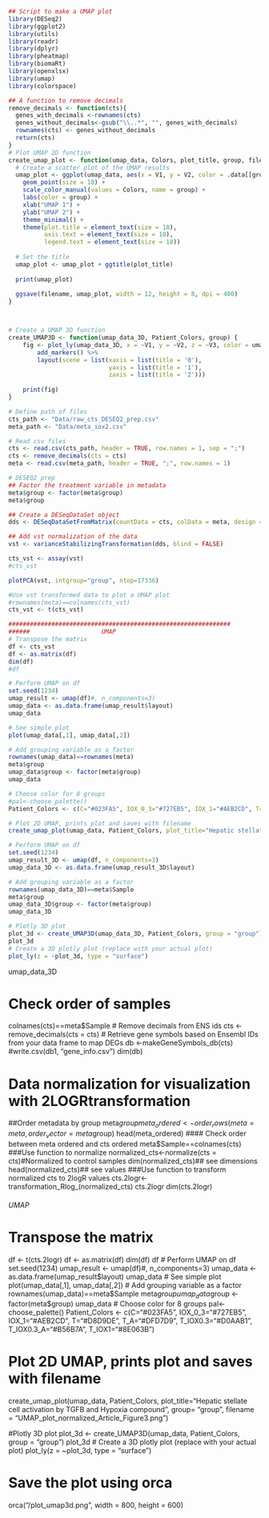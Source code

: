 

```r
## Script to make a UMAP plot
library(DESeq2)
library(ggplot2)
library(utils)
library(readr)
library(dplyr)
library(pheatmap)
library(biomaRt)
library(openxlsx)
library(umap)
library(colorspace)
```


```r
## A function to remove decimals
remove_decimals <- function(cts){
  genes_with_decimals <-rownames(cts)
  genes_without_decimals<-gsub("\\..*", "", genes_with_decimals)
  rownames(cts) <- genes_without_decimals
  return(cts)
}
# Plot UMAP 2D function
create_umap_plot <- function(umap_data, Colors, plot_title, group, filename) {
  # Create a scatter plot of the UMAP results
  umap_plot <- ggplot(umap_data, aes(x = V1, y = V2, color = .data[[group]])) +
    geom_point(size = 10) +
    scale_color_manual(values = Colors, name = group) +
    labs(color = group) +
    xlab("UMAP 1") +
    ylab("UMAP 2") +
    theme_minimal() +
    theme(plot.title = element_text(size = 18), 
          axis.text = element_text(size = 18), 
          legend.text = element_text(size = 18))
  
  # Set the title
  umap_plot <- umap_plot + ggtitle(plot_title)
  
  print(umap_plot)
  
  ggsave(filename, umap_plot, width = 12, height = 8, dpi = 400)
}



# Create a UMAP 3D function
create_UMAP3D <- function(umap_data_3D, Patient_Colors, group) {
    fig <- plot_ly(umap_data_3D, x = ~V1, y = ~V2, z = ~V3, color = umap_data_3D[[group]], colors = Patient_Colors, type = "scatter3d") %>%
        add_markers() %>%
        layout(scene = list(xaxis = list(title = '0'), 
                            yaxis = list(title = '1'), 
                            zaxis = list(title = '2')))
    
    print(fig)
}

```


```r
# Define path of files
cts_path <- "Data/raw_cts_DESEQ2_prep.csv"
meta_path <- "Data/meta_iox2.csv"

# Read csv files
cts <- read.csv(cts_path, header = TRUE, row.names = 1, sep = ";")
cts <- remove_decimals(cts = cts)
meta <- read.csv(meta_path, header = TRUE, ";", row.names = 1)
```


```r
# DESEQ2 prep
## Factor the treatment variable in metadata
meta$group <- factor(meta$group)
meta$group
```
```r
## Create a DESeqDataSet object
dds <- DESeqDataSetFromMatrix(countData = cts, colData = meta, design = ~group)
```


```r
## Add vst normalization of the data
vst <- varianceStabilizingTransformation(dds, blind = FALSE)

cts_vst <- assay(vst)
#cts_vst

```


```r
plotPCA(vst, intgroup="group", ntop=17336)
```

```r
#Use vst transformed data to plot a UMAP plot
#rownames(meta)==colnames(cts_vst)
cts_vst <- t(cts_vst)
```


```r
##############################################################
######                    UMAP
# Transpose the matrix
df <- cts_vst
df <- as.matrix(df)
dim(df)
#df
```
```r
# Perform UMAP on df
set.seed(1234)
umap_result <- umap(df)#, n_components=3)
umap_data <- as.data.frame(umap_result$layout)
umap_data
```


```r
# See simple plot
plot(umap_data[,1], umap_data[,2])
```
```r
# Add grouping variable as a factor
rownames(umap_data)==rownames(meta)
meta$group
umap_data$group <- factor(meta$group)
umap_data
```


```r

# Choose color for 8 groups
#pal<-choose_palette()
Patient_Colors <- c(C="#023FA5", IOX_0_3="#727EB5", IOX_1="#AEB2CD", T="#D8D9DE", T_A="#DFD7D9", T_IOX0.3="#D0AAB1", T_IOX0.3_A="#B56B7A", T_IOX1="#8E063B")
```



```r
# Plot 2D UMAP, prints plot and saves with filename
create_umap_plot(umap_data, Patient_Colors, plot_title="Hepatic stellate cell activation by TGFB and Hypoxia compound", group= "group", filename = "Output/UMAP/UMAP_plot_normalized_Article_Figure3.png")

```



```r
# Perform UMAP on df
set.seed(1234)
umap_result_3D <- umap(df, n_components=3)
umap_data_3D <- as.data.frame(umap_result_3D$layout)

# Add grouping variable as a factor
rownames(umap_data_3D)==meta$Sample
meta$group
umap_data_3D$group <- factor(meta$group)
umap_data_3D
```



```r
# Plotly 3D plot
plot_3d <- create_UMAP3D(umap_data_3D, Patient_Colors, group = "group")
plot_3d
# Create a 3D plotly plot (replace with your actual plot)
plot_ly(z = ~plot_3d, type = "surface")
```





umap_data_3D








# Check order of samples
colnames(cts)==meta$Sample
# Remove decimals from ENS ids
cts <- remove_decimals(cts = cts)
# Retrieve gene symbols based on Ensembl IDs from your data frame to map DEGs
db <-makeGeneSymbols_db(cts)
#write.csv(db1, "gene_info.csv")
dim(db)







###########################################################
# Data normalization for visualization with 2LOGRtransformation

##Order metadata by group
meta$group
meta_ordered<-order_rows(meta = meta, order_vector = meta$group)
head(meta_ordered)
#### Check order between meta ordered and cts ordered
meta$Sample==colnames(cts)
###Use function to normalize
normalized_cts<-normalize(cts = cts)#Normalized to control samples
dim(normalized_cts)## see dimensions
head(normalized_cts)## see values
###Use function to transform normalized cts to 2logR values
cts.2logr<-transformation_Rlog_(normalized_cts)
cts.2logr
dim(cts.2logr)







##############################################################
######                    UMAP
# Transpose the matrix
df <- t(cts.2logr)
df <- as.matrix(df)
dim(df)
df
# Perform UMAP on df
set.seed(1234)
umap_result <- umap(df)#, n_components=3)
umap_data <- as.data.frame(umap_result$layout)
umap_data
# See simple plot
plot(umap_data[,1], umap_data[,2])
# Add grouping variable as a factor
rownames(umap_data)==meta$Sample
meta$group
umap_data$group <- factor(meta$group)
umap_data
# Choose color for 8 groups
pal<-choose_palette()
Patient_Colors <- c(C="#023FA5", IOX_0_3="#727EB5", IOX_1="#AEB2CD", T="#D8D9DE", T_A="#DFD7D9", T_IOX0.3="#D0AAB1", T_IOX0.3_A="#B56B7A", T_IOX1="#8E063B")

# Plot 2D UMAP, prints plot and saves with filename
create_umap_plot(umap_data, Patient_Colors, plot_title="Hepatic stellate cell activation by TGFB and Hypoxia compound", group= "group", filename = "UMAP_plot_normalized_Article_Figure3.png")

#Plotly 3D plot
plot_3d <- create_UMAP3D(umap_data, Patient_Colors, group = "group")
plot_3d
# Create a 3D plotly plot (replace with your actual plot)
plot_ly(z = ~plot_3d, type = "surface")

# Save the plot using orca
orca("/plot_umap3d.png", width = 800, height = 600)

